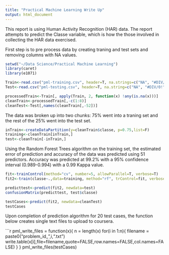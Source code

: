 ```yaml
---
title: "Practical Machine Learning Write Up"
output: html_document
---
```


This report is using Human Activity Recognition (HAR) data. The report attempts to predict the Classe variable, which is how the those involved in collecting the HAR data exercised.

First step is to pre process data by creating traning and test sets and removing columns with NA values.

```r
setwd("~/Data Science/Practical Machine Learning")
library(caret)
library(e1071)

Train<-read.csv("pml-training.csv", header=T, na.strings=c("NA", "#DIV/0!"))
Test<-read.csv("pml-testing.csv", header=T, na.string=c("NA", "#DIV/0!"))

processedTrain<-Train[, apply(Train, 2, function(x) !any(is.na(x)))] 
cleanTrain<-processedTrain[,-c(1:8)]
cleanTest<-Test[,names(cleanTrain[,-52])]

```

The data was broken up into two chunks: 75% went into a traning set and the rest of the 25% went into the test set.

```r
inTrain<-createDataPartition(y=cleanTrain$classe, p=0.75,list=F)
training<-cleanTrain[inTrain,] 
test<-cleanTrain[-inTrain,] 
```


Using the Random Forest Trees algorithm on the training set, the estimated error of prediction and accuracy of the data was predicted using 51 predictors.  Accuracy was predicted at 99.2% with a 95% confidence interval (0.989-0.994) with a 0.99 Kappa value.

```r
fit<-trainControl(method="cv", number=5, allowParallel=T, verbose=T)
fit2<-train(classe~.,data=training, method="rf", trControl=fit, verbose=F)

predicttest<-predict(fit2, newdata=test)
confusionMatrix(predicttest, test$classe)

testCases<-predict(fit2, newdata=cleanTest)
testCases
```

Upon completion of prediction algorithm for 20 test cases, the function below creates single text files to upload to coursera.

```r
pml_write_files = function(x){
  n = length(x)
  for(i in 1:n){
    filename = paste0("problem_id_",i,".txt")
    write.table(x[i],file=filename,quote=FALSE,row.names=FALSE,col.names=FALSE)
  }
}
pml_write_files(testCases)